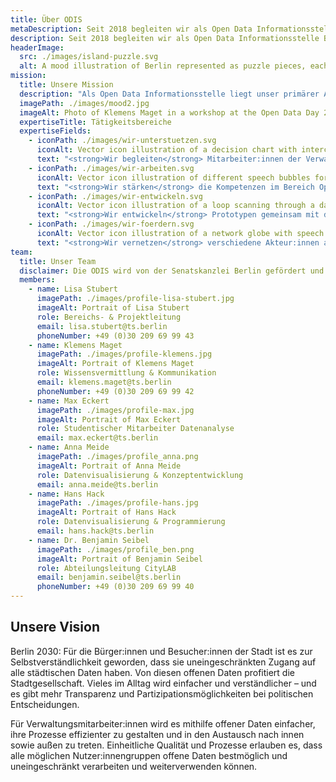 ```yaml
---
title: Über ODIS
metaDescription: Seit 2018 begleiten wir als Open Data Informationsstelle Berlin (ODIS) die Stadt auf dem Weg zu einer partizipativen, nachhaltigen und datengetriebenen Gesellschaft mit dem Schwerpunkt auf die Bereitstellung und Nutzung offener Daten.
description: Seit 2018 begleiten wir als Open Data Informationsstelle Berlin (ODIS) die Stadt auf dem Weg zu einer partizipativen, nachhaltigen und datengetriebenen Gesellschaft mit dem Schwerpunkt auf die Bereitstellung und Nutzung offener Daten.
headerImage:
  src: ./images/island-puzzle.svg
  alt: A mood illustration of Berlin represented as puzzle pieces, each representing a field of activity of ODIS as well as different neighbourhoods of Berlin.
mission:
  title: Unsere Mission
  description: "Als Open Data Informationsstelle liegt unser primärer Auftrag darin, für die Berliner Verwaltung Ansprechpartnerin rund um alle Fragen zum Thema Open Data zu sein. Wir sehen uns dabei als Begleiterin und Unterstützerin auf Augenhöhe mit der Berliner Verwaltung."
  imagePath: ./images/mood2.jpg
  imageAlt: Photo of Klemens Maget in a workshop at the Open Data Day 2020
  expertiseTitle: Tätigkeitsbereiche
  expertiseFields:
    - iconPath: ./images/wir-unterstuetzen.svg
      iconAlt: Vector icon illustration of a decision chart with interconnected dots and arrows
      text: "<strong>Wir begleiten</strong> Mitarbeiter:innen der Verwaltung vom Erstgespräch bis zur Datenbereitstellung im Berliner Open Data Portal."
    - iconPath: ./images/wir-arbeiten.svg
      iconAlt: Vector icon illustration of different speech bubbles forming a conversation
      text: "<strong>Wir stärken</strong> die Kompetenzen im Bereich Open Data, stellen Ressourcen bereit und kümmern uns um Wissenstransfer."
    - iconPath: ./images/wir-entwickeln.svg
      iconAlt: Vector icon illustration of a loop scanning through a dataset
      text: "<strong>Wir entwickeln</strong> Prototypen gemeinsam mit der Verwaltung und anderen Datenbereitsteller:innen, um Open Data greifbar zu machen und Diskussionsräume zu schaffen."
    - iconPath: ./images/wir-foerdern.svg
      iconAlt: Vector icon illustration of a network globe with speech bubbles
      text: "<strong>Wir vernetzen</strong> verschiedene Akteur:innen aus Wirtschaft, Zivilgesellschaft, Verwaltung und Wissenschaft, um den Austausch rund um Open Data zu fördern."
team:
  title: Unser Team
  disclaimer: Die ODIS wird von der Senatskanzlei Berlin gefördert und von der Technologiestiftung Berlin betrieben.
  members:
    - name: Lisa Stubert
      imagePath: ./images/profile-lisa-stubert.jpg
      imageAlt: Portrait of Lisa Stubert
      role: Bereichs- & Projektleitung
      email: lisa.stubert@ts.berlin
      phoneNumber: +49 (0)30 209 69 99 43
    - name: Klemens Maget
      imagePath: ./images/profile-klemens.jpg
      imageAlt: Portrait of Klemens Maget
      role: Wissensvermittlung & Kommunikation
      email: klemens.maget@ts.berlin
      phoneNumber: +49 (0)30 209 69 99 42
    - name: Max Eckert
      imagePath: ./images/profile-max.jpg
      imageAlt: Portrait of Max Eckert
      role: Studentischer Mitarbeiter Datenanalyse
      email: max.eckert@ts.berlin
    - name: Anna Meide
      imagePath: ./images/profile_anna.png
      imageAlt: Portrait of Anna Meide
      role: Datenvisualisierung & Konzeptentwicklung
      email: anna.meide@ts.berlin
    - name: Hans Hack
      imagePath: ./images/profile-hans.jpg
      imageAlt: Portrait of Hans Hack
      role: Datenvisualisierung & Programmierung
      email: hans.hack@ts.berlin
    - name: Dr. Benjamin Seibel
      imagePath: ./images/profile_ben.png
      imageAlt: Portrait of Benjamin Seibel
      role: Abteilungsleitung CityLAB
      email: benjamin.seibel@ts.berlin
      phoneNumber: +49 (0)30 209 69 99 40
---
```


## Unsere Vision

Berlin 2030: Für die Bürger:innen und Besucher:innen der Stadt ist es zur Selbstverständlichkeit geworden, dass sie uneingeschränkten Zugang auf alle städtischen Daten haben. Von diesen offenen Daten profitiert die Stadtgesellschaft. Vieles im Alltag wird einfacher und verständlicher – und es gibt mehr Transparenz und Partizipationsmöglichkeiten bei politischen Entscheidungen.

Für Verwaltungsmitarbeiter:innen wird es mithilfe offener Daten einfacher, ihre Prozesse effizienter zu gestalten und in den Austausch nach innen sowie außen zu treten. Einheitliche Qualität und Prozesse erlauben es, dass alle möglichen Nutzer:innengruppen offene Daten bestmöglich und uneingeschränkt verarbeiten und weiterverwenden können.
